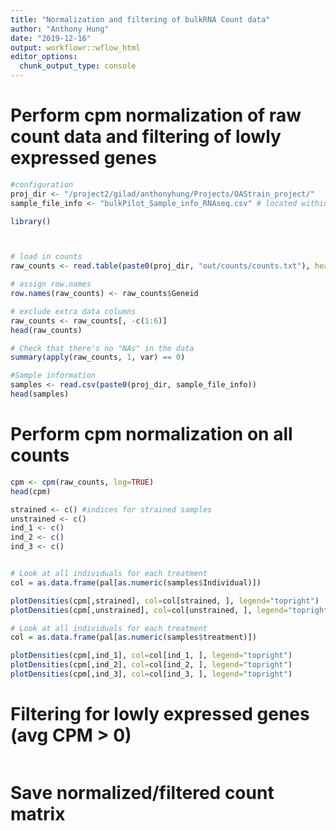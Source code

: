```yaml
---
title: "Normalization and filtering of bulkRNA Count data"
author: "Anthony Hung"
date: "2019-12-16"
output: workflowr::wflow_html
editor_options:
  chunk_output_type: console
---
```


# Perform cpm normalization of raw count data and filtering of lowly expressed genes

```r
#configuration
proj_dir <- "/project2/gilad/anthonyhung/Projects/OAStrain_project/"
sample_file_info <- "bulkPilot_Sample_info_RNAseq.csv" # located within the proj_dir
```

```r
library()



# load in counts
raw_counts <- read.table(paste0(proj_dir, "out/counts/counts.txt"), header = T)

# assign row.names
row.names(raw_counts) <- raw_counts$Geneid

# exclude extra data columns
raw_counts <- raw_counts[, -c(1:6)] 
head(raw_counts)

# Check that there's no "NAs" in the data
summary(apply(raw_counts, 1, var) == 0) 

#Sample information
samples <- read.csv(paste0(proj_dir, sample_file_info))
head(samples)
```

# Perform cpm normalization on all counts

```r
cpm <- cpm(raw_counts, log=TRUE)
head(cpm)

strained <- c() #indices for strained samples
unstrained <- c()
ind_1 <- c()
ind_2 <- c()
ind_3 <- c()


# Look at all individuals for each treatment
col = as.data.frame(pal[as.numeric(samples$Individual)])

plotDensities(cpm[,strained], col=col[strained, ], legend="topright")
plotDensities(cpm[,unstrained], col=col[unstrained, ], legend="topright")

# Look at all individuals for each treatment
col = as.data.frame(pal[as.numeric(samples$treatment)])

plotDensities(cpm[,ind_1], col=col[ind_1, ], legend="topright")
plotDensities(cpm[,ind_2], col=col[ind_2, ], legend="topright")
plotDensities(cpm[,ind_3], col=col[ind_3, ], legend="topright")
```

# Filtering for lowly expressed genes (avg CPM > 0)

```r

```

# Save normalized/filtered count matrix

```r

```

